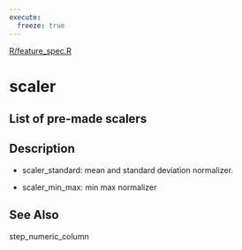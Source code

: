 ```yaml
---
execute:
  freeze: true
---
```


[R/feature_spec.R](https://github.com/rstudio/tfdatasets//blob/main/R/feature_spec.R#L486) 

# scaler

## List of pre-made scalers

## Description

  

- scaler_standard: mean and standard deviation normalizer. 

- scaler_min_max: min max normalizer 

 









## See Also
 step_numeric_column 

